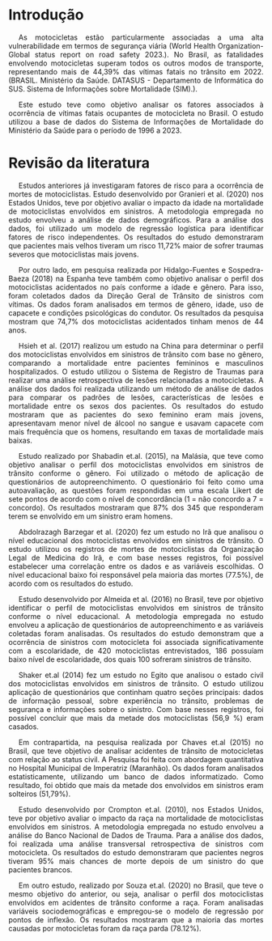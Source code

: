 <style>
p {
  text-align: justify;  
  text-indent: 20px;   
}
</style> 

# Introdução 

<p>As motocicletas estão particularmente associadas a uma alta vulnerabilidade em termos de segurança viária (World Health Organization-Global status report on road safety 2023.). No Brasil, as fatalidades envolvendo motocicletas superam todos os outros modos de transporte, representando mais de 44,39% das vítimas fatais no trânsito em 2022. (BRASIL. Ministério da Saúde. DATASUS - Departamento de Informática do SUS. Sistema de Informações sobre Mortalidade (SIM).).   

<p>Este estudo teve como objetivo analisar os fatores associados à ocorrência de vítimas fatais ocupantes de motocicleta no Brasil. O estudo utilizou a base de dados do Sistema de Informações de Mortalidade do Ministério da Saúde para o período de 1996 a 2023. 

# Revisão da literatura  

<p>Estudos anteriores já investigaram fatores de risco para a ocorrência de mortes de motociclistas. Estudo desenvolvido por Granieri et al. (2020) nos Estados Unidos, teve por objetivo avaliar o impacto da idade na mortalidade de motociclistas envolvidos em sinistros. A metodologia empregada no estudo envolveu a análise de dados demográficos. Para a análise dos dados, foi utilizado um modelo de regressão logística para identificar fatores de risco independentes. Os resultados do estudo demonstraram que pacientes mais velhos tiveram um risco 11,72% maior de sofrer traumas severos que motociclistas mais jovens.   

<p>Por outro lado, em pesquisa realizada por Hidalgo-Fuentes e Sospedra-Baeza (2018) na Espanha teve também como objetivo analisar o perfil dos motociclistas acidentados no país conforme a idade e gênero. Para isso, foram coletados dados da Direção Geral de Trânsito de sinistros com vítimas. Os dados foram analisados em termos de gênero, idade, uso de capacete e condições psicológicas do condutor. Os resultados da pesquisa mostram que 74,7% dos motociclistas acidentados tinham menos de 44 anos. 

<p>Hsieh et al. (2017) realizou um estudo na China para determinar o perfil dos motociclistas envolvidos em sinistros de trânsito com base no gênero, comparando a mortalidade entre pacientes femininos e masculinos hospitalizados. O estudo utilizou o Sistema de Registro de Traumas para realizar uma análise retrospectiva de lesões relacionadas a motocicletas. A análise dos dados foi realizada utilizando um método de análise de dados para comparar os padrões de lesões, características de lesões e mortalidade entre os sexos dos pacientes. Os resultados do estudo mostraram que as pacientes do sexo feminino eram mais jovens, apresentavam menor nível de álcool no sangue e usavam capacete com mais frequência que os homens, resultando em taxas de mortalidade mais baixas. 

<p>Estudo realizado por Shabadin et.al. (2015), na Malásia, que teve como objetivo analisar o perfil dos motociclistas envolvidos em sinistros de trânsito conforme o gênero. Foi utilizado o método de aplicação de questionários de autopreenchimento. O questionário foi feito como uma autoavaliação, as questões foram respondidas em uma escala Likert de sete pontos de acordo com o nível de concordância (1 = não concordo a 7 = concordo). Os resultados mostraram que 87% dos 345 que responderam terem se envolvido em um sinistro eram homens. 

<p>Abdolrazagh Barzegar et al. (2020) fez um estudo no Irã que analisou o nível educacional dos motociclistas envolvidos em sinistros de trânsito. O estudo utilizou os registros de mortes de motociclistas da Organização Legal de Medicina do Irã, e com base nesses registros, foi possível estabelecer uma correlação entre os dados e as variáveis escolhidas. O nível educacional baixo foi responsável pela maioria das mortes (77.5%), de acordo com os resultados do estudo. 

<p>Estudo desenvolvido por Almeida et al. (2016) no Brasil, teve por objetivo identificar o perfil de motociclistas envolvidos em sinistros de trânsito conforme o nível educacional. A metodologia empregada no estudo envolveu a aplicação de questionários de autopreenchimento e as variáveis coletadas foram analisadas. Os resultados do estudo demonstram que a ocorrência de sinistros com motocicleta foi associada significativamente com a escolaridade, de 420 motociclistas entrevistados, 186 possuíam baixo nível de escolaridade, dos quais 100 sofreram sinistros de trânsito. 

<p>Shaker et.al (2014) fez um estudo no Egito que analisou o estado civil dos motociclistas envolvidos em sinistros de trânsito. O estudo utilizou aplicação de questionários que continham quatro seções principais: dados de informação pessoal, sobre experiência no trânsito, problemas de segurança e informações sobre o sinistro. Com base nesses registros, foi possível concluir que mais da metade dos motociclistas (56,9 %) eram casados. 

<p>Em contrapartida, na pesquisa realizada por Chaves et.al (2015) no Brasil, que teve objetivo de analisar acidentes de trânsito de motocicletas com relação ao status civil. A Pesquisa foi feita com abordagem quantitativa no Hospital Municipal de Imperatriz (Maranhão). Os dados foram analisados estatisticamente, utilizando um banco de dados informatizado. Como resultado, foi obtido que mais da metade dos envolvidos em sinistros eram solteiros (51,79%). 

<p>Estudo desenvolvido por Crompton et.al. (2010), nos Estados Unidos, teve por objetivo avaliar o impacto da raça na mortalidade de motociclistas envolvidos em sinistros. A metodologia empregada no estudo envolveu a análise do Banco Nacional de Dados de Trauma. Para a análise dos dados, foi realizada uma análise transversal retrospectiva de sinistros com motocicleta. Os resultados do estudo demonstraram que pacientes negros tiveram 95% mais chances de morte depois de um sinistro do que pacientes brancos. 

<p>Em outro estudo, realizado por Souza et.al. (2020) no Brasil, que teve o mesmo objetivo do anterior, ou seja, analisar o perfil dos motociclistas envolvidos em acidentes de trânsito conforme a raça. Foram analisadas variáveis sociodemográficas e empregou-se o modelo de regressão por pontos de inflexão. Os resultados mostraram que a maioria das mortes causadas por motocicletas foram da raça parda (78.12%). 